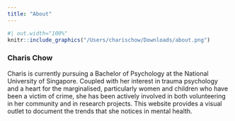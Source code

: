 ```yaml
---
title: "About"
---
```


```r
#| out.width="100%"
knitr::include_graphics("/Users/charischow/Downloads/about.png")
```
### Charis Chow
Charis is currently pursuing a Bachelor of Psychology at the National University of Singapore. Coupled with her interest in trauma psychology and a heart for the marginalised, particularly women and children who have been a victim of crime, she has been actively involved in both volunteering in her community and in research projects. This website provides a visual outlet to document the trends that she notices in mental health.
